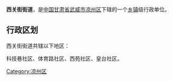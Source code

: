 {{中国乡级行政区
| 行政区全称 = 西关街街道
| 景观照片文件名 =
| 景观照片描述 =
| 汉语拼音 =
| 通用拼音 =
| 注音符號 =
| 其它标音类型1 =
| 其它标音1 =
| 其它标音类型2 =
| 其它标音2 =
| 其它语言类型1 =
| 其它语言地名1 =
| 其它语言类型2 =
| 其它语言地名2 =
| 上级行政区 = [[甘肃省|甘肃省]][[武威市|武威市]][[凉州区|凉州区]]
| 行政区类别 = [[街道|街道]]
| 行政区划代码 =
| 地理坐标 =
| 总面积 =
| 户籍人口 =
| 户籍人口年份 =
| 常住人口 =
| 常住人口年份 =
| 人口密度 =
| 行政区划 =
| 官方网站 =
| 政府驻地 =
| 邮政编码 =
| 毗邻行政区 =
| 位置图文件名 =
| 位置图描述 =
}}
'''西关街街道'''，是[[中华人民共和国|中国]][[甘肃省|甘肃省]][[武威市|武威市]][[凉州区|凉州区]]下辖的一个[[乡镇|乡镇]]级行政单位。

== 行政区划 ==
西关街街道共辖以下地区：

科技巷社区、体育路社区、西苑社区、皇台社区。

{{甘肃小作品}}
{{凉州区行政区划}}

[[Category:凉州区|Category:凉州区]]
